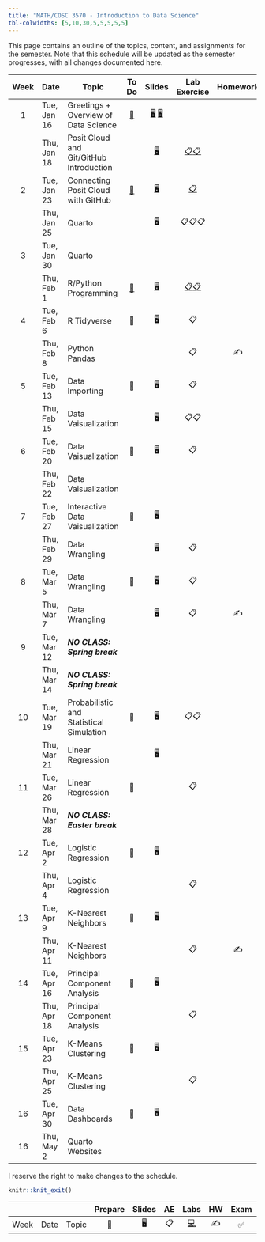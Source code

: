 ```yaml
---
title: "MATH/COSC 3570 - Introduction to Data Science"
tbl-colwidths: [5,10,30,5,5,5,5,5]
---
```


This page contains an outline of the topics, content, and assignments for the semester. Note that this schedule will be updated as the semester progresses, with all changes documented here.

::: column-screen-inset-right
| Week | Date        | Topic                                    |               To Do               |                                             Slides                                              |                                                                    Lab Exercise                                                                    | Homework | Lab Presentation |
|:-------:|---------|---------|:-------:|:--------:|:-------:|:-------:|:-------:|
|  1   | Tue, Jan 16 | Greetings + Overview of Data Science     | [📖](/weeks/week-1.html "Week 1") | [🖥️](/slides/01-syllabus.html "01-Syllabus") [🖥️](/slides/02-datascience.html "02-datascience") |                                                                                                                                                    |          |                  |
|      | Thu, Jan 18 | Posit Cloud and Git/GitHub Introduction  |                                   |                             [🖥️](/slides/03-posit.html "03-posit")                              |                          [📋](/exercise/lab00-posit.html "lab00-posit")[📋](/exercise/lab01-rscript.html "lab01-rscript")                          |          |                  |
|  2   | Tue, Jan 23 | Connecting Posit Cloud with GitHub       | [📖](/weeks/week-2.html "Week 2") |                               [🖥️](/slides/04-git.html "04-git")                                |                                                     [📋](/exercise/lab00-git.html "lab00-git")                                                     |          |                  |
|      | Thu, Jan 25 | Quarto                                   |                                   |                            [🖥️](/slides/05-quarto.html "05-quarto")                             | [📋](/exercise/lab02-quarto.html "lab02-quarto")[📋](/exercise/lab03-markdown.html "lab03-markdown")[📋](/exercise/lab04-chunk.html "lab04-chunk") |          |                  |
|  3   | Tue, Jan 30 | Quarto                                   |                                   |                                                                                                 |                                                                                                                                                    |          |                  |
|      | Thu, Feb 1  | R/Python Programming                     | [📖](/weeks/week-3.html "Week 3") |                            [🖥️](/slides/06-syntax.html "06-syntax")                             |                               [📋](/exercise/lab05-rtype.html "lab05-rtype")[📋](/exercise/lab06-py.html "lab06-py")                               |          |                  |
|  4   | Tue, Feb 6  | R Tidyverse                              |                📖                 |                                               🖥️                                                |                                                                         📋                                                                         |          |                  |
|      | Thu, Feb 8  | Python Pandas                            |                                   |                                                                                                 |                                                                         📋                                                                         |    ✍️    |        ✅        |
|  5   | Tue, Feb 13 | Data Importing                           |                📖                 |                                               🖥️                                                |                                                                         📋                                                                         |          |                  |
|      | Thu, Feb 15 | Data Vaisualization                      |                                   |                                               🖥️                                                |                                                                        📋📋                                                                        |          |                  |
|  6   | Tue, Feb 20 | Data Vaisualization                      |                📖                 |                                               🖥️                                                |                                                                         📋                                                                         |          |                  |
|      | Thu, Feb 22 | Data Vaisualization                      |                                   |                                                                                                 |                                                                                                                                                    |          |                  |
|  7   | Tue, Feb 27 | Interactive Data Vaisualization          |                📖                 |                                               🖥️                                                |                                                                                                                                                    |          |        ✅        |
|      | Thu, Feb 29 | Data Wrangling                           |                                   |                                               🖥️                                                |                                                                         📋                                                                         |          |                  |
|  8   | Tue, Mar 5  | Data Wrangling                           |                📖                 |                                               🖥️                                                |                                                                         📋                                                                         |          |                  |
|      | Thu, Mar 7  | Data Wrangling                           |                                   |                                               🖥️                                                |                                                                         📋                                                                         |    ✍️    |                  |
|  9   | Tue, Mar 12 | ***NO CLASS: Spring break***             |                                   |                                                                                                 |                                                                                                                                                    |          |                  |
|      | Thu, Mar 14 | ***NO CLASS: Spring break***             |                                   |                                                                                                 |                                                                                                                                                    |          |                  |
|  10  | Tue, Mar 19 | Probabilistic and Statistical Simulation |                📖                 |                                               🖥️                                                |                                                                        📋📋                                                                        |          |                  |
|      | Thu, Mar 21 | Linear Regression                        |                                   |                                               🖥️                                                |                                                                                                                                                    |          |                  |
|  11  | Tue, Mar 26 | Linear Regression                        |                📖                 |                                                                                                 |                                                                         📋                                                                         |          |                  |
|      | Thu, Mar 28 | ***NO CLASS: Easter break***             |                                   |                                                                                                 |                                                                                                                                                    |          |                  |
|  12  | Tue, Apr 2  | Logistic Regression                      |                📖                 |                                               🖥️                                                |                                                                                                                                                    |          |                  |
|      | Thu, Apr 4  | Logistic Regression                      |                                   |                                                                                                 |                                                                         📋                                                                         |          |                  |
|  13  | Tue, Apr 9  | K-Nearest Neighbors                      |                📖                 |                                               🖥️                                                |                                                                                                                                                    |          |                  |
|      | Thu, Apr 11 | K-Nearest Neighbors                      |                                   |                                                                                                 |                                                                         📋                                                                         |    ✍️    |                  |
|  14  | Tue, Apr 16 | Principal Component Analysis             |                📖                 |                                               🖥️                                                |                                                                                                                                                    |          |        📂        |
|      | Thu, Apr 18 | Principal Component Analysis             |                                   |                                                                                                 |                                                                         📋                                                                         |          |                  |
|  15  | Tue, Apr 23 | K-Means Clustering                       |                📖                 |                                               🖥️                                                |                                                                                                                                                    |          |                  |
|      | Thu, Apr 25 | K-Means Clustering                       |                                   |                                                                                                 |                                                                         📋                                                                         |          |                  |
|  16  | Tue, Apr 30 | Data Dashboards                          |                📖                 |                                               🖥️                                                |                                                                                                                                                    |          |        📂        |
|  16  | Thu, May 2  | Quarto Websites                          |                                   |                                                                                                 |                                                                                                                                                    |          |                  |
:::

I reserve the right to make changes to the schedule.

```r
knitr::knit_exit()
```

|      |      |       | Prepare | Slides | AE  |                                                    Labs                                                    | HW  | Exam | Project |
|--------|--------|--------|:------:|:------:|:------:|:------:|:------:|:------:|:------:|
| Week | Date | Topic |   📖    |   🖥️   | 📋  | [💻](https://sakai.duke.edu/samigo-app/servlet/Login?id=6fa7ebf3-01af-42a6-91ba-3e813d3901221641094171786) | ✍️  |  ✅  |   📂    |
